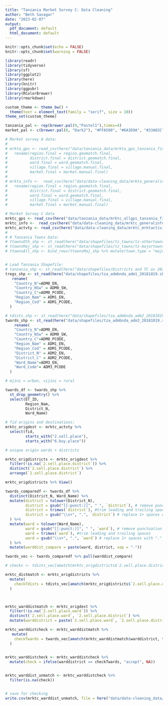 ```yaml
---
title: "Tanzania Market Survey C: Data Cleaning"
author: "Beth Savagar"
date: "2023-02-07"
output:
  pdf_document: default
  html_document: default
---
```


```r
knitr::opts_chunk$set(echo = FALSE)
knitr::opts_chunk$set(warning = FALSE)

```

```r
library(readr)
library(tidyverse)
library(sf)
library(ggplot2)
library(here)
library(knitr)
library(ggpubr)
library(RColorBrewer)
library(rmarkdown)

```

```r
custom_theme <- theme_bw() + 
  theme(text = element_text(family = "serif", size = 10))
theme_set(custom_theme)

tanzania_pal <- rep(brewer.pal(9,"Pastel1"),times=4)
market_pal <- c(brewer.pal(8, "Dark2"), "#FFA500", "#6A3D9A", "#33A02C")
```

```r
# Market survey A data:
# 
# mrkta_gps <- read_csv(here("data/tanzania_data/mrkta_gps_tanzania_final.csv")) %>%
#   rename(region.final = region.geomatch.final, 
#          district.final = district.geomatch.final,
#          ward.final = ward.geomatch.final, 
#          village.final = village.manual.final,
#          market.final = market.manual.final)
# 
# mrkta_info <-  read_csv(here("data/data-cleaning_data/mrkta_generalinfo_tanzania_final.csv")) %>%
#   rename(region.final = region.geomatch.final, 
#          district.final = district.geomatch.final,
#          ward.final = ward.geomatch.final, 
#          village.final = village.manual.final,
#          market.final = market.manual.final)

# Market Survey C data
mrktc_gps <- read_csv(here("data/tanzania_data/mrktc_allgps_tanzania_final.csv"))
mrktc_info <-  read_csv(here("data/data-cleaning_data/mrktc_generalinfo_tanzania_final.csv"))
mrktc_actvty <- read_csv(here("data/data-cleaning_data/mrktc_mrktactivities_tanzania_final.csv"))
# 
# # Tanzania Towns Data: 
# ttownsOth_shp <- st_read(here("data/shapefiles/tz_towns/tz-othertowns.shp")) # Major town locations
# ttownsMaj_shp <- st_read(here("data/shapefiles/tz_towns/tz-majortowns.shp")) # Other town locations
# ttownsAll_shp <- bind_rows(ttownsMaj_shp %>% mutate(town.type = "major"), ttownsOth_shp %>% mutate(town.type = "other"))


# Load Tanzania Shapefile:
# tanzania_shp <- st_read(here("data/shapefiles/Districts and TC as 2020.shp")) # with district boundaries
tregs_shp <- st_read(here("data/shapefiles/tza_admbnda_adm1_20181019.shp")) %>% # with region boundaries
   rename(
    "Country_N"=ADM0_EN,    
    "Country_NSw" = ADM0_SW,
    "Country_C"=ADM0_PCODE,
    "Region_Nam" = ADM1_EN,
    "Region_Cod" = ADM1_PCODE,
  )

# tdists_shp <- st_read(here("data/shapefiles/tza_admbnda_adm2_20181019.shp")) # with district boundaries
twards_shp <- st_read(here("data/shapefiles/tza_admbnda_adm3_20181019.shp")) %>% # with ward boundaries
    rename(
    "Country_N"=ADM0_EN,    
    "Country_NSw" = ADM0_SW,
    "Country_C"=ADM0_PCODE,
    "Region_Nam" = ADM1_EN,
    "Region_Cod" = ADM1_PCODE,
    "District_N" = ADM2_EN,
    "District_C" = ADM2_PCODE,
    "Ward_Name"=ADM3_EN,
    "Ward_Code"= ADM3_PCODE
  )
```

```r

# mjini = urban, vijini = rural

twards_df <- twards_shp %>% 
  st_drop_geometry() %>%
  select(ET_ID, 
         Region_Nam,
         District_N,
         Ward_Name)

# fid origins and destinations:
mrktc_origdest <- mrktc_actvty %>% 
  select(fid,
         starts_with("2.sell.place"), 
         starts_with("6.buy.place"))

# unique origin wards + districts

mrktc_origdistricts <- mrktc_origdest %>% 
  filter(!is.na(`2.sell.place.district`)) %>% 
  distinct(`2.sell.place.district`) %>% 
  arrange(`2.sell.place.district`) 

mrktc_origdistricts %>% View()

twards_comparedf <- twards_df %>% 
  distinct(District_N, Ward_Name) %>% 
  mutate(district = tolower(District_N),
         district = gsub("[[:punct:]]", " ", `district`), # remove punctuation
         district = trimws(`district`), #trim leading and trailing spaces
         district = gsub("\\s+", ".", `district`) # replace 1+ spaces with "."
  ) %>% 
  mutate(ward = tolower(Ward_Name),
         ward = gsub("[[:punct:]]", " ", `ward`), # remove punctuation
         ward = trimws(`ward`), #trim leading and trailing spaces
         ward = gsub("\\s+", ".", `ward`) # replace 1+ spaces with "."
  ) %>%
  mutate(warddist_compare = paste(ward, district, sep = "-"))

twards_vec <- twards_comparedf %>% pull(warddist_compare)

# checks <- tdists_vec[amatch(mrktc_origdistricts$`2.sell.place.district`, tdists_vec, maxDist = Inf)]

mrktc_distmatch <- mrktc_origdistricts %>%
  mutate(
    checkTdists = tdists_vec[amatch(mrktc_origdistricts$`2.sell.place.district`, tdists_vec, maxDist = Inf)]
  )



mrktc_warddistmatch <- mrktc_origdest %>% 
  filter(!is.na(`2.sell.place.ward`)) %>% 
  distinct(`2.sell.place.ward`, `2.sell.place.district`) %>% 
  mutate(warddistrict = paste(`2.sell.place.ward`, `2.sell.place.district`, sep = "-")) 

mrktc_warddistcheck <- mrktc_warddistmatch %>%
   mutate(
    checkTwards = twards_vec[amatch(mrktc_warddistmatch$warddistrict, twards_vec, maxDist = Inf)]
  )
  

mrktc_warddistcheck <- mrktc_warddistcheck %>%
  mutate(check = ifelse(warddistrict == checkTwards, "accept", NA))


mrktc_warddist_unmatch <- mrktc_warddistcheck %>%
  filter(is.na(check))


# save for checking
write.csv(mrktc_warddist_unmatch, file = here("data/data-cleaning_data/mrktc_origplace_clean1.csv"))

```
